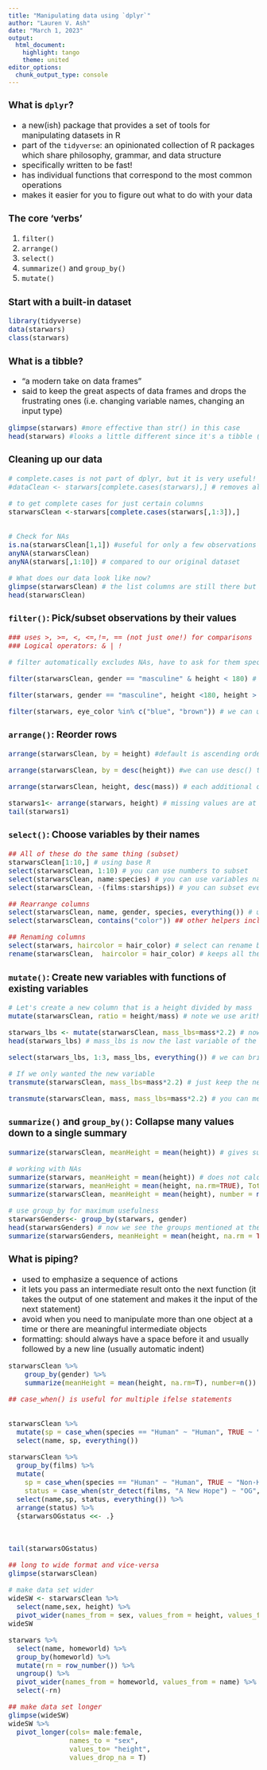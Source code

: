 ```yaml
---
title: "Manipulating data using `dplyr`"
author: "Lauren V. Ash"
date: "March 1, 2023"
output: 
  html_document: 
    highlight: tango
    theme: united
editor_options: 
  chunk_output_type: console
---
```

<font size="3">   



### What is `dplyr`?   
+ a new(ish) package that provides a set of tools for manipulating datasets in R   
+ part of the `tidyverse`: an opinionated collection of R packages which share philosophy, grammar, and data structure   
+ specifically written to be fast!   
+ has individual functions that correspond to the most common operations    
+ makes it easier for you to figure out what to do with your data   

### The core 'verbs'
1. `filter()`   
2. `arrange()`   
3. `select()`   
4. `summarize()` and `group_by()`     
5. `mutate()`   


### Start with a built-in dataset   
```r
library(tidyverse)
data(starwars)
class(starwars)

```
### What is a tibble?    
+ "a modern take on data frames"   
+ said to keep the great aspects of data frames and drops the frustrating ones (i.e. changing variable names, changing an input type)   

```r
glimpse(starwars) #more effective than str() in this case   
head(starwars) #looks a little different since it's a tibble (mentions dimensions and also states variable type)
```

### Cleaning up our data   
```r
# complete.cases is not part of dplyr, but it is very useful!
#dataClean <- starwars[complete.cases(starwars),] # removes all rows with NA values but doesn't work with lists

# to get complete cases for just certain columns 
starwarsClean <-starwars[complete.cases(starwars[,1:3]),]


# Check for NAs
is.na(starwarsClean[1,1]) #useful for only a few observations since it returns a list of True/False
anyNA(starwarsClean)
anyNA(starwars[,1:10]) # compared to our original dataset

# What does our data look like now?
glimpse(starwarsClean) # the list columns are still there but no NAs in columns 1-10
head(starwarsClean)
```


### `filter()`: Pick/subset observations by their values 
```r
### uses >, >=, <, <=,!=, == (not just one!) for comparisons   
### Logical operators: & | !

# filter automatically excludes NAs, have to ask for them specifically 

filter(starwarsClean, gender == "masculine" & height < 180) # you can also use commas in place of &   

filter(starwars, gender == "masculine", height <180, height > 100) # can add multiple conditions for the same variable   

filter(starwars, eye_color %in% c("blue", "brown")) # we can use %in% for a few conditions, similar to ==
```


### `arrange()`: Reorder rows   
```r
arrange(starwarsClean, by = height) #default is ascending order   

arrange(starwarsClean, by = desc(height)) #we can use desc() to change that

arrange(starwarsClean, height, desc(mass)) # each additional column used to break ties with the preceding column

starwars1<- arrange(starwars, height) # missing values are at the end; note we haven't been assigning anything to a variable, just printing (until now) 
tail(starwars1)

```



### `select()`: Choose variables by their names    
```r
## All of these do the same thing (subset)
starwarsClean[1:10,] # using base R
select(starwarsClean, 1:10) # you can use numbers to subset
select(starwarsClean, name:species) # you can use variables names too
select(starwarsClean, -(films:starships)) # you can subset everything except particular variables

## Rearrange columns
select(starwarsClean, name, gender, species, everything()) # using the everything() helper function is useful if you have a few variables to move to the beginning
select(starwarsClean, contains("color")) ## other helpers include: ends_with, starts_with, matches (reg ex), num_range

## Renaming columns
select(starwars, haircolor = hair_color) # select can rename but only keeps specified variable; actual name of the column comes after stating new name
rename(starwarsClean,  haircolor = hair_color) # keeps all the variables
```


### `mutate()`: Create new variables with functions of existing variables   
```r
# Let's create a new column that is a height divided by mass
mutate(starwarsClean, ratio = height/mass) # note we use arithmetic operators 

starwars_lbs <- mutate(starwarsClean, mass_lbs=mass*2.2) # now let's convert kg to lbs
head(starwars_lbs) # mass_lbs is now the last variable of the tibble

select(starwars_lbs, 1:3, mass_lbs, everything()) # we can bring it to the beginning using select

# If we only wanted the new variable
transmute(starwarsClean, mass_lbs=mass*2.2) # just keep the new variable

transmute(starwarsClean, mass, mass_lbs=mass*2.2) # you can mention variables you want to keep in the new dataset
```


### `summarize()` and `group_by()`: Collapse many values down to a single summary 
```r
summarize(starwarsClean, meanHeight = mean(height)) # gives summary statistics for entire tibble

# working with NAs
summarize(starwars, meanHeight = mean(height)) # does not calculate mean if NAs are present
summarize(starwars, meanHeight = mean(height, na.rm=TRUE), TotalNumber = n()) # n() is a useful function in determining sample size
summarize(starwarsClean, meanHeight = mean(height), number = n() ) #na.rm not necessary since we are working with a clean dataset

# use group_by for maximum usefulness
starwarsGenders<- group_by(starwars, gender)
head(starwarsGenders) # now we see the groups mentioned at the top of the tibble
summarize(starwarsGenders, meanHeight = mean(height, na.rm = TRUE), number = n() ) # now we can compare height and sample size between groups
```


### What is piping? 
+ used to emphasize a sequence of actions   
+ it lets you pass an intermediate result onto the next function (it takes the output of one statement and makes it the input of the next statement)
+ avoid when you need to manipulate more than one object at a time or there are meaningful intermediate objects   
+ formatting: should always have a space before it and usually followed by a new line (usually automatic indent)

```r
starwarsClean %>%
    group_by(gender) %>%
    summarize(meanHeight = mean(height, na.rm=T), number=n()) # so much cleaner! notice we lost a bunch of groups with the clean dataset
```

```r
## case_when() is useful for multiple ifelse statements


starwarsClean %>%
  mutate(sp = case_when(species == "Human" ~ "Human", TRUE ~ "Non-Human")) %>%
  select(name, sp, everything())

starwarsClean %>%
  group_by(films) %>%
  mutate(
    sp = case_when(species == "Human" ~ "Human", TRUE ~ "Non-Human"),
    status = case_when(str_detect(films, "A New Hope") ~ "OG", TRUE ~ "Later")) %>%
  select(name,sp, status, everything()) %>%
  arrange(status) %>%
  {starwarsOGstatus <<- .}



tail(starwarsOGstatus)
```

```r
## long to wide format and vice-versa
glimpse(starwarsClean)

# make data set wider
wideSW <- starwarsClean %>% 
  select(name,sex, height) %>%
  pivot_wider(names_from = sex, values_from = height, values_fill = NA)
wideSW

starwars %>%
  select(name, homeworld) %>%
  group_by(homeworld) %>%
  mutate(rn = row_number()) %>%
  ungroup() %>%
  pivot_wider(names_from = homeworld, values_from = name) %>%
  select(-rn)

## make data set longer
glimpse(wideSW)
wideSW %>%
  pivot_longer(cols= male:female,
               names_to = "sex",
               values_to= "height",
               values_drop_na = T)
  
```

</font>
